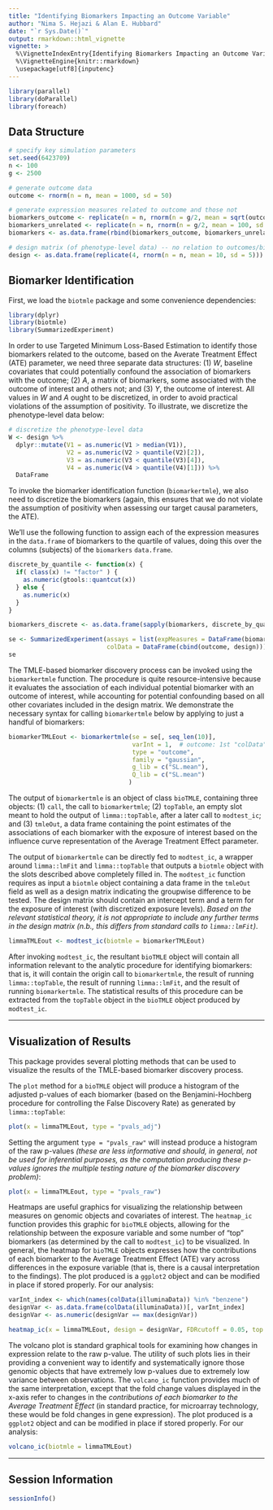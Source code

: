 ```yaml
---
title: "Identifying Biomarkers Impacting an Outcome Variable"
author: "Nima S. Hejazi & Alan E. Hubbard"
date: "`r Sys.Date()`"
output: rmarkdown::html_vignette
vignette: >
  %\VignetteIndexEntry{Identifying Biomarkers Impacting an Outcome Variable}
  %\VignetteEngine{knitr::rmarkdown}
  \usepackage[utf8]{inputenc}
---
```


```r
library(parallel)
library(doParallel)
library(foreach)
```

## Data Structure

```r
# specify key simulation parameters
set.seed(6423709)
n <- 100
g <- 2500

# generate outcome data
outcome <- rnorm(n = n, mean = 1000, sd = 50)

# generate expression measures related to outcome and those not
biomarkers_outcome <- replicate(n = n, rnorm(n = g/2, mean = sqrt(outcome), sd = 25))
biomarkers_unrelated <- replicate(n = n, rnorm(n = g/2, mean = 100, sd = 20))
biomarkers <- as.data.frame(rbind(biomarkers_outcome, biomarkers_unrelated))

# design matrix (of phenotype-level data) -- no relation to outcomes/biomarkers
design <- as.data.frame(replicate(4, rnorm(n = n, mean = 10, sd = 5)))
```

## Biomarker Identification

First, we load the `biotmle` package and some convenience dependencies:

```r
library(dplyr)
library(biotmle)
library(SummarizedExperiment)
```

In order to use Targeted Minimum Loss-Based Estimation to identify those
biomarkers related to the outcome, based on the Averate Treatment Effect (ATE)
parameter, we need three separate data structures: (1) _W_, baseline covariates
that could potentially confound the association of biomarkers with the outcome;
(2) _A_, a matrix of biomarkers, some associated with the outcome of interest
and others not; and (3) _Y_, the outcome of interest. All values in _W_ and _A_
ought to be discretized, in order to avoid practical violations of the
assumption of positivity. To illustrate, we discretize the phenotype-level data
below:

```r
# discretize the phenotype-level data
W <- design %>%
  dplyr::mutate(V1 = as.numeric(V1 > median(V1)),
                V2 = as.numeric(V2 > quantile(V2)[2]),
                V3 = as.numeric(V3 < quantile(V3)[4]),
                V4 = as.numeric(V4 > quantile(V4)[1])) %>%
  DataFrame
```

To invoke the biomarker identification function (`biomarkertmle`), we also need
to discretize the biomarkers (again, this ensures that we do not violate the
assumption of positivity when assessing our target causal parameters, the ATE).

We'll use the following function to assign each of the expression measures in
the `data.frame` of biomarkers to the quartile of values, doing this over the
columns (subjects) of the `biomarkers` `data.frame`.

```r
discrete_by_quantile <- function(x) {
  if( class(x) != "factor" ) {
    as.numeric(gtools::quantcut(x))
  } else {
    as.numeric(x)
  }
}
```

```r
biomarkers_discrete <- as.data.frame(sapply(biomarkers, discrete_by_quantile))
```

```r
se <- SummarizedExperiment(assays = list(expMeasures = DataFrame(biomarkers_discrete)),
                           colData = DataFrame(cbind(outcome, design)))
se
```

The TMLE-based biomarker discovery process can be invoked using the
`biomarkertmle` function. The procedure is quite resource-intensive because it
evaluates the association of each individual potential biomarker with an
outcome of interest, while accounting for potential confounding based on all
other covariates included in the design matrix. We demonstrate the necessary
syntax for calling `biomarkertmle` below by applying to just a handful of
biomarkers:

```r
biomarkerTMLEout <- biomarkertmle(se = se[, seq_len(10)],
                                  varInt = 1,  # outcome: 1st "colData" variable
                                  type = "outcome",
                                  family = "gaussian",
                                  g_lib = c("SL.mean"),
                                  Q_lib = c("SL.mean")
                                 )
```

The output of `biomarkertmle` is an object of class `bioTMLE`, containing three
objects: (1) `call`, the call to `biomarkertmle`; (2) `topTable`, an empty
slot meant to hold the output of `limma::topTable`, after a later call to
`modtest_ic`; and (3) `tmleOut`, a data frame containing the point estimates of
the associations of each biomarker with the exposure of interest based on the
influence curve representation of the Average Treatment Effect parameter.

The output of `biomarkertmle` can be directly fed to `modtest_ic`, a wrapper
around `limma::lmFit` and `limma::topTable` that outputs a `biotmle` object
with the slots described above completely filled in. The `modtest_ic` function
requires as input a `biotmle` object containing a data frame in the `tmleOut`
field as well as a design matrix indicating the groupwise difference to be
tested. The design matrix should contain an intercept term and a term for the
exposure of interest (with discretized exposure levels). _Based on the relevant
statistical theory, it is not appropriate to include any further terms in the
design matrix (n.b., this differs from standard calls to `limma::lmFit`)_.

```r
limmaTMLEout <- modtest_ic(biotmle = biomarkerTMLEout)
```

After invoking `modtest_ic`, the resultant `bioTMLE` object will contain all
information relevant to the analytic procedure for identifying biomarkers: that
is, it will contain the origin call to `biomarkertmle`, the result of running
`limma::topTable`, the result of running `limma::lmFit`, and the result of
running `biomarkertmle`. The statistical results of this procedure can be
extracted from the `topTable` object in the `bioTMLE` object produced by
`modtest_ic`.

---

## Visualization of Results

This package provides several plotting methods that can be used to visualize
the results of the TMLE-based biomarker discovery process.

The `plot` method for a `bioTMLE` object will produce a histogram of the
adjusted p-values of each biomarker (based on the Benjamini-Hochberg procedure
for controlling the False Discovery Rate) as generated by `limma::topTable`:

```r
plot(x = limmaTMLEout, type = "pvals_adj")
```

Setting the argument `type = "pvals_raw"` will instead produce a histogram of
the raw p-values _(these are less informative and should, in general, not be
used for inferential purposes, as the computation producing these p-values
ignores the multiple testing nature of the biomarker discovery problem)_:

```r
plot(x = limmaTMLEout, type = "pvals_raw")
```

Heatmaps are useful graphics for visualizing the relationship between measures
on genomic objects and covariates of interest. The `heatmap_ic` function
provides this graphic for `bioTMLE` objects, allowing for the relationship
between the exposure variable and some number of "top" biomarkers (as
determined by the call to `modtest_ic`) to be visualized. In general, the
heatmap for `bioTMLE` objects expresses how the contributions of each biomarker
to the Average Treatment Effect (ATE) vary across differences in the exposure
variable (that is, there is a causal interpretation to the findings). The plot
produced is a `ggplot2` object and can be modified in place if stored properly.
For our analysis:

```r
varInt_index <- which(names(colData(illuminaData)) %in% "benzene")
designVar <- as.data.frame(colData(illuminaData))[, varInt_index]
designVar <- as.numeric(designVar == max(designVar))

heatmap_ic(x = limmaTMLEout, design = designVar, FDRcutoff = 0.05, top = 25)
```

The volcano plot is standard graphical tools for examining how changes in
expression relate to the raw p-value. The utility of such plots lies in their
providing a convenient way to identify and systematically ignore those genomic
objects that have extremely low p-values due to extremely low variance between
observations. The `volcano_ic` function provides much of the same
interpretation, except that the fold change values displayed in the x-axis refer
to changes in the _contributions of each biomarker to the Average Treatment
Effect_ (in standard practice, for microarray technology, these would be fold
changes in gene expression). The plot produced is a `ggplot2` object and can
be modified in place if stored properly. For our analysis:

```r
volcano_ic(biotmle = limmaTMLEout)
```

---

## Session Information

```r
sessionInfo()
```
